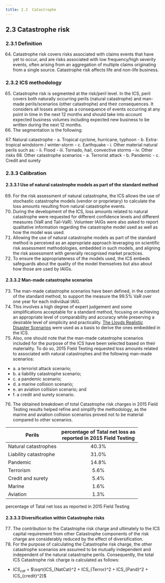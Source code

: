 ```yaml
---
title: 2.3	Catastrophe 
---
```

## 2.3	Catastrophe risk
### 2.3.1	Definition
64.	Catastrophe risk covers risks associated with claims events that have yet to occur, and are risks associated with low frequency/high severity events, often arising from an aggregation of multiple claims originating from a single source. Catastrophe risk affects life and non-life business.

### 2.3.2	ICS methodology
65.	Catastrophe risk is segmented at the risk/peril level. In the ICS, peril covers both naturally occurring perils (natural catastrophe) and man-made perils/scenarios (other catastrophe) and their consequences. It considers all losses arising as a consequence of events occurring at any point in time in the next 12 months and should take into account expected business volumes including expected new business to be written during the next 12 months.<GTooltipIcon desc="The catastrophe risk covers not only the main peril (e.g. windstorm, earthquake), but also the secondary perils associated with the primary peril. For example, storm surge as well as demand surge or loss amplification should be associated with tropical cyclone as appropriate. Fire following earthquake, sprinkler leakage and demand surge or loss amplification should be associated with earthquake as appropriate."/>
66.	The segmentation is the following:

<TabView>
<TabPanel header="Natural catastrophe ">
67.	Natural catastrophe
- a. Tropical cyclone, hurricane, typhoon
- b. Extra-tropical windstorm / winter-storm
- c. Earthquake
  - i. Other material natural perils such as:
  - ii.	Flood
  - iii.	Tornado, hail, convective storms
  - iv.	Other risks

</TabPanel>
<TabPanel header="Other catastrophe scenarios ">
68.	Other catastrophe scenarios
- a. Terrorist attack
- b. Pandemic
- c. Credit and surety

</TabPanel>
</TabView>

### 2.3.3	Calibration
#### 2.3.3.1	Use of natural catastrophe models as part of the standard method
69.	For the risk assessment of natural catastrophe, the ICS allows the use of stochastic catastrophe models (vendor or proprietary) to calculate the loss amounts resulting from natural catastrophe events.
70.	During the development of the ICS, loss amounts related to natural catastrophe were requested for different confidence levels and different measures (VaR and Tail-VaR). Volunteer IAIGs were also asked to report qualitative information regarding the catastrophe model used as well as how the model was used.
71.	Allowing the use of natural catastrophe models as part of the standard method is perceived as an appropriate approach leveraging on scientific risk assessment methodologies, embedded in such models, and aligning the risk assessment with generally recognised market practices.
72.	To ensure the appropriateness of the models used, the ICS embeds safeguards about the quality of the model themselves but also about how those are used by IAIGs.

#### 2.3.3.2	Man-made catastrophe scenarios
73.	The man-made catastrophe scenarios have been defined, in the context of the standard method, to support the measure the 99.5% VaR over one year for each individual IAIG.
74.	This involves a high degree of expert judgement and some simplifications acceptable for a standard method, focusing on achieving an appropriate level of comparability and accuracy while preserving a desirable level of simplicity and practicality. [The Lloyds Realistic Disaster Scenarios](https://www.lloyds.com/conducting-business/underwriting/realistic-disaster-scenarios)  were used as a basis to derive the ones embedded in the ICS.
75.	Also, one should note that the man-made catastrophe scenarios included for the purpose of the ICS have been selected based on their materiality. To do so, 2015 Field Testing requested loss amounts related to associated with natural catastrophes and the following man-made scenarios:
- a. a terrorist attack scenario;
- b. a liability catastrophe scenario;
- c. a pandemic scenario;
- d. a marine collision scenario;
- e. an aviation collision scenario; and
- f. a credit and surety scenario.
76.	The obtained breakdown of total Catastrophe risk charges in 2015 Field Testing results helped refine and simplify the methodology, as the marine and aviation collision scenarios proved not to be material compared to other scenarios.

|Perils|percentage of Tatal net loss as<br/>reported in 2015 Field Testing|
|--|:--:|
|Natural catastrophes|40.3%|
|Liability catastrophe|31.0%|
|Pandemic|14.8%|
|Terrorism|5.6%|
|Credit and surety|5.4%|
|Marine|1.6%|
|Aviation|1.3%|

<GCaption>percentage of Tatal net loss as reported in 2015 Field Testing</GCaption>

#### 2.3.3.3	Diversification within Catastrophe risks
77.	The contribution to the Catastrophe risk charge and ultimately to the ICS capital requirement from other Catastrophe components of the risk charge are considerably reduced by the effect of diversification.
78.	For the purpose of calculating the Catastrophe risk charge, the other catastrophe scenarios are assumed to be mutually independent and independent of the natural catastrophe perils. Consequently, the total ICS Catastrophe risk charge is calculated as follows:
- $ICS_{cat}$ = $\sqrt{ICS_{NatCat}^2 + ICS_{Terror}^2 + ICS_{Pand}^2 + ICS_{credit}^2}$
